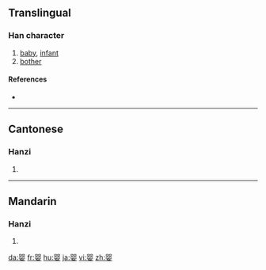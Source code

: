 {{also|嬰}}
==Translingual==

===Han character===
{{Han char|rn=38|rad=女|as=08|sn=11|four=|canj=月人女 (BOV)}}

# [[baby]], [[infant]]
# [[bother]]

====References====
* {{Han ref|kx=0265.281|hdz=21059.020|uh=5A74|ud=23156}}

----

==Cantonese==

===Hanzi===
{{yue-hanzi|jyut=|y=ying1|tra=嬰}}

# {{defn|Cantonese}}

----

==Mandarin==

===Hanzi===
{{cmn-hanzi|tra=嬰|pin=[[yīng]] ([[ying1]])|wg=ying<sup>1</sup>}}

# {{defn|Mandarin}}

[[da:婴]]
[[fr:婴]]
[[hu:婴]]
[[ja:婴]]
[[vi:婴]]
[[zh:婴]]